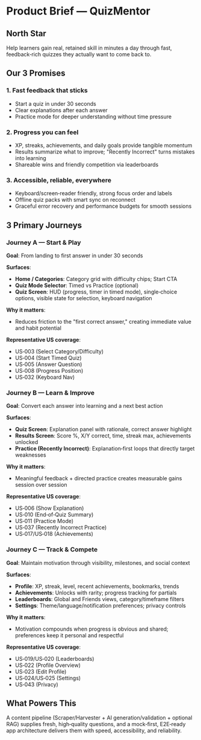 
<Meta title="Docs/Overview/Product Brief" />

<InlineTOC />

# Product Brief — QuizMentor

<span id="top" />

## North Star

Help learners gain real, retained skill in minutes a day through fast, feedback‑rich quizzes they actually want to come back to.

## Our 3 Promises

### 1. Fast feedback that sticks

- Start a quiz in under 30 seconds
- Clear explanations after each answer
- Practice mode for deeper understanding without time pressure

### 2. Progress you can feel

- XP, streaks, achievements, and daily goals provide tangible momentum
- Results summarize what to improve; "Recently Incorrect" turns mistakes into learning
- Shareable wins and friendly competition via leaderboards

### 3. Accessible, reliable, everywhere

- Keyboard/screen‑reader friendly, strong focus order and labels
- Offline quiz packs with smart sync on reconnect
- Graceful error recovery and performance budgets for smooth sessions

## 3 Primary Journeys

### Journey A — Start & Play

**Goal**: From landing to first answer in under 30 seconds

**Surfaces**:

- **Home / Categories**: Category grid with difficulty chips; Start CTA
- **Quiz Mode Selector**: Timed vs Practice (optional)
- **Quiz Screen**: HUD (progress, timer in timed mode), single‑choice options, visible state for selection, keyboard navigation

**Why it matters**:

- Reduces friction to the "first correct answer," creating immediate value and habit potential

**Representative US coverage**:

- US‑003 (Select Category/Difficulty)
- US‑004 (Start Timed Quiz)
- US‑005 (Answer Question)
- US‑008 (Progress Position)
- US‑032 (Keyboard Nav)

### Journey B — Learn & Improve

**Goal**: Convert each answer into learning and a next best action

**Surfaces**:

- **Quiz Screen**: Explanation panel with rationale, correct answer highlight
- **Results Screen**: Score %, X/Y correct, time, streak max, achievements unlocked
- **Practice (Recently Incorrect)**: Explanation‑first loops that directly target weaknesses

**Why it matters**:

- Meaningful feedback + directed practice creates measurable gains session over session

**Representative US coverage**:

- US‑006 (Show Explanation)
- US‑010 (End‑of‑Quiz Summary)
- US‑011 (Practice Mode)
- US‑037 (Recently Incorrect Practice)
- US‑017/US‑018 (Achievements)

### Journey C — Track & Compete

**Goal**: Maintain motivation through visibility, milestones, and social context

**Surfaces**:

- **Profile**: XP, streak, level, recent achievements, bookmarks, trends
- **Achievements**: Unlocks with rarity; progress tracking for partials
- **Leaderboards**: Global and Friends views, category/timeframe filters
- **Settings**: Theme/language/notification preferences; privacy controls

**Why it matters**:

- Motivation compounds when progress is obvious and shared; preferences keep it personal and respectful

**Representative US coverage**:

- US‑019/US‑020 (Leaderboards)
- US‑022 (Profile Overview)
- US‑023 (Edit Profile)
- US‑024/US‑025 (Settings)
- US‑043 (Privacy)

## What Powers This

A content pipeline (Scraper/Harvester + AI generation/validation + optional RAG) supplies fresh, high‑quality questions, and a mock‑first, E2E‑ready app architecture delivers them with speed, accessibility, and reliability.

<BackToTop />
